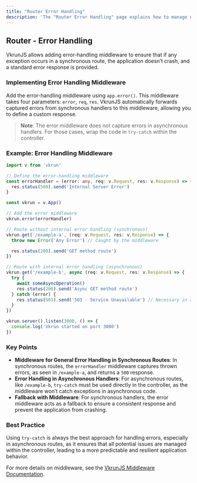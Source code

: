 ```yaml
---
title: "Router Error Handling"
description: 'The "Router Error Handling" page explains how to manage errors in VkrunJS routes using middleware. Learn to handle synchronous errors with custom middleware and best practices for managing asynchronous exceptions, ensuring robust and resilient applications.'
---
```


## Router - Error Handling

VkrunJS allows adding error-handling middleware to ensure that if any exception occurs in a synchronous route, the application doesn’t crash, and a standard error response is provided.

### Implementing Error Handling Middleware

Add the error-handling middleware using `app.error()`. This middleware takes four parameters: `error`, `req`, `res`. VkrunJS automatically forwards captured errors from synchronous handlers to this middleware, allowing you to define a custom response.

> **Note**: The error middleware does not capture errors in asynchronous handlers. For those cases, wrap the code in `try-catch` within the controller.

### Example: Error Handling Middleware

```ts
import v from 'vkrun'

// Define the error-handling middleware
const errorHandler = (error: any, req: v.Request, res: v.Response) => {
  res.status(500).send('Internal Server Error')
}

const vkrun = v.App()

// Add the error middleware
vkrun.error(errorHandler)

// Route without internal error handling (synchronous)
vkrun.get('/example-a', (req: v.Request, res: v.Response) => {
  throw new Error('Any Error') // Caught by the middleware

  res.status(200).send('GET method route')
})

// Route with internal error handling (asynchronous)
vkrun.get('/example-b', async (req: v.Request, res: v.Response) => {
  try {
    await someAsyncOperation()
    res.status(200).send('Async GET method route')
  } catch (error) {
    res.status(503).send('503 - Service Unavailable') // Necessary in asynchronous handlers
  }
})

vkrun.server().listen(3000, () => {
  console.log('Vkrun started on port 3000')
})
```

### Key Points

- **Middleware for General Error Handling in Synchronous Routes**: In synchronous routes, the `errorHandler` middleware captures thrown errors, as seen in `/example-a`, and returns a `500` response.
- **Error Handling in Asynchronous Handlers**: For asynchronous routes, like `/example-b`, `try-catch` must be used directly in the controller, as the middleware won’t catch exceptions in asynchronous code.
- **Fallback with Middleware**: For synchronous handlers, the error middleware acts as a fallback to ensure a consistent response and prevent the application from crashing.

### Best Practice

Using `try-catch` is always the best approach for handling errors, especially in asynchronous routes, as it ensures that all potential issues are managed within the controller, leading to a more predictable and resilient application behavior.

For more details on middleware, see the [VkrunJS Middleware Documentation](/handlers/error-handling).